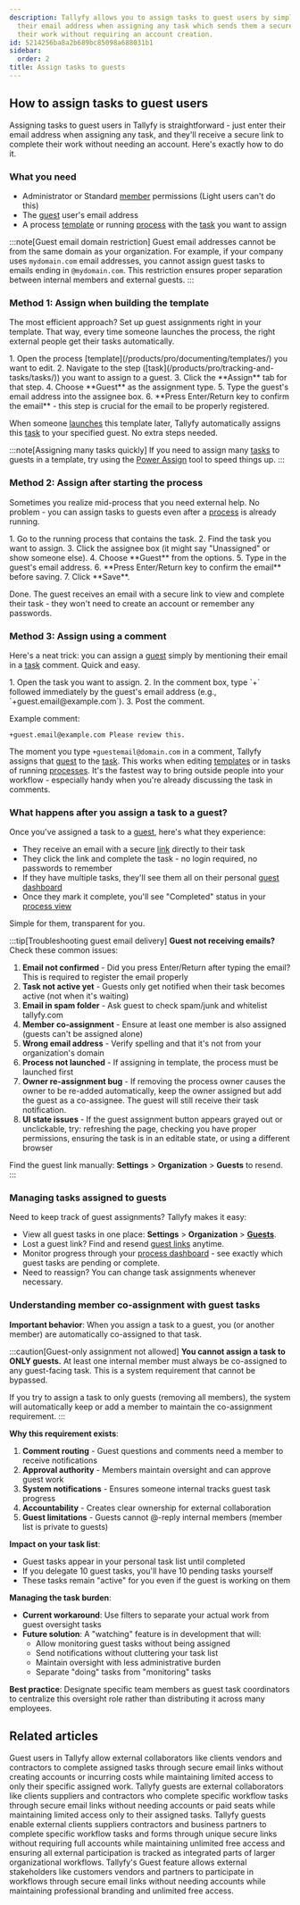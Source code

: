 ```yaml
---
description: Tallyfy allows you to assign tasks to guest users by simply entering
  their email address when assigning any task which sends them a secure link to complete
  their work without requiring an account creation.
id: 5214256ba8a2b689bc85098a688031b1
sidebar:
  order: 2
title: Assign tasks to guests
---
```



## How to assign tasks to guest users

Assigning tasks to guest users in Tallyfy is straightforward - just enter their email address when assigning any task, and they'll receive a secure link to complete their work without needing an account. Here's exactly how to do it.

### What you need
- Administrator or Standard [member](/products/pro/documenting/members/) permissions (Light users can't do this)
- The [guest](/products/pro/documenting/guests/) user's email address
- A process [template](/products/pro/documenting/templates/) or running [process](/products/pro/tracking-and-tasks/processes/) with the [task](/products/pro/tracking-and-tasks/tasks/) you want to assign

:::note[Guest email domain restriction]
Guest email addresses cannot be from the same domain as your organization. For example, if your company uses `mydomain.com` email addresses, you cannot assign guest tasks to emails ending in `@mydomain.com`. This restriction ensures proper separation between internal members and external guests.
:::

### Method 1: Assign when building the template

The most efficient approach? Set up guest assignments right in your template. That way, every time someone launches the process, the right external people get their tasks automatically.

<Steps>
1. Open the process [template](/products/pro/documenting/templates/) you want to edit.
2. Navigate to the step ([task](/products/pro/tracking-and-tasks/tasks/)) you want to assign to a guest.
3. Click the **Assign** tab for that step.
4. Choose **Guest** as the assignment type.
5. Type the guest's email address into the assignee box.
6. **Press Enter/Return key to confirm the email** - this step is crucial for the email to be properly registered.
</Steps>

When someone [launches](/products/pro/launching/) this template later, Tallyfy automatically assigns this [task](/products/pro/tracking-and-tasks/tasks/) to your specified guest. No extra steps needed.

:::note[Assigning many tasks quickly]
If you need to assign many [tasks](/products/pro/tracking-and-tasks/tasks/) to guests in a template, try using the [Power Assign](/products/pro/documenting/templates/how-can-power-tools-enhance-my-tallyfy-experience/) tool to speed things up.
:::

### Method 2: Assign after starting the process

Sometimes you realize mid-process that you need external help. No problem - you can assign tasks to guests even after a [process](/products/pro/tracking-and-tasks/processes/) is already running.

<Steps>
1. Go to the running process that contains the task.
2. Find the task you want to assign.
3. Click the assignee box (it might say "Unassigned" or show someone else).
4. Choose **Guest** from the options.
5. Type in the guest's email address.
6. **Press Enter/Return key to confirm the email** before saving.
7. Click **Save**.
</Steps>

Done. The guest receives an email with a secure link to view and complete their task - they won't need to create an account or remember any passwords.

### Method 3: Assign using a comment

Here's a neat trick: you can assign a [guest](/products/pro/documenting/guests/) simply by mentioning their email in a [task](/products/pro/tracking-and-tasks/tasks/) comment. Quick and easy.

<Steps>
1. Open the task you want to assign.
2. In the comment box, type `+` followed immediately by the guest's email address (e.g., `+guest.email@example.com`).
3. Post the comment.
</Steps>

Example comment:
```
+guest.email@example.com Please review this.
```

The moment you type `+guestemail@domain.com` in a comment, Tallyfy assigns that [guest](/products/pro/documenting/guests/) to the [task](/products/pro/tracking-and-tasks/tasks/). This works when editing [templates](/products/pro/documenting/templates/) or in tasks of running [processes](/products/pro/tracking-and-tasks/processes/). It's the fastest way to bring outside people into your workflow - especially handy when you're already discussing the task in comments.

### What happens after you assign a task to a guest?

Once you've assigned a task to a [guest](/products/pro/documenting/guests/), here's what they experience:

- They receive an email with a secure [link](/products/pro/documenting/guests/how-to-find-a-guest-task-link-in-tallyfy/) directly to their task
- They click the link and complete the task - no login required, no passwords to remember
- If they have multiple tasks, they'll see them all on their personal [guest dashboard](/products/pro/documenting/guests/how-can-guests-monitor-their-processes-on-tallyfy/)
- Once they mark it complete, you'll see "Completed" status in your [process view](/products/pro/tracking-and-tasks/tracker-view/)

Simple for them, transparent for you.

:::tip[Troubleshooting guest email delivery]
**Guest not receiving emails?** Check these common issues:
1. **Email not confirmed** - Did you press Enter/Return after typing the email? This is required to register the email properly
2. **Task not active yet** - Guests only get notified when their task becomes active (not when it's waiting)
3. **Email in spam folder** - Ask guest to check spam/junk and whitelist tallyfy.com
4. **Member co-assignment** - Ensure at least one member is also assigned (guests can't be assigned alone)
5. **Wrong email address** - Verify spelling and that it's not from your organization's domain
6. **Process not launched** - If assigning in template, the process must be launched first
7. **Owner re-assignment bug** - If removing the process owner causes the owner to be re-added automatically, keep the owner assigned but add the guest as a co-assignee. The guest will still receive their task notification.
8. **UI state issues** - If the guest assignment button appears grayed out or unclickable, try: refreshing the page, checking you have proper permissions, ensuring the task is in an editable state, or using a different browser

Find the guest link manually: **Settings** > **Organization** > **Guests** to resend.
:::

### Managing tasks assigned to guests

Need to keep track of guest assignments? Tallyfy makes it easy:

- View all guest tasks in one place: **Settings** > **Organization** > **[Guests](/products/pro/documenting/guests/)**.
- Lost a guest link? Find and resend [guest links](/products/pro/documenting/guests/how-to-find-a-guest-task-link-in-tallyfy/) anytime.
- Monitor progress through your [process dashboard](/products/pro/tracking-and-tasks/tracker-view/) - see exactly which guest tasks are pending or complete.
- Need to reassign? You can change task assignments whenever necessary.

### Understanding member co-assignment with guest tasks

**Important behavior**: When you assign a task to a guest, you (or another member) are automatically co-assigned to that task.

:::caution[Guest-only assignment not allowed]
**You cannot assign a task to ONLY guests.** At least one internal member must always be co-assigned to any guest-facing task. This is a system requirement that cannot be bypassed.

If you try to assign a task to only guests (removing all members), the system will automatically keep or add a member to maintain the co-assignment requirement.
:::

**Why this requirement exists**:
1. **Comment routing** - Guest questions and comments need a member to receive notifications
2. **Approval authority** - Members maintain oversight and can approve guest work
3. **System notifications** - Ensures someone internal tracks guest task progress
4. **Accountability** - Creates clear ownership for external collaboration
5. **Guest limitations** - Guests cannot @-reply internal members (member list is private to guests)

**Impact on your task list**:
- Guest tasks appear in your personal task list until completed
- If you delegate 10 guest tasks, you'll have 10 pending tasks yourself
- These tasks remain "active" for you even if the guest is working on them

**Managing the task burden**:
- **Current workaround**: Use filters to separate your actual work from guest oversight tasks
- **Future solution**: A "watching" feature is in development that will:
  - Allow monitoring guest tasks without being assigned
  - Send notifications without cluttering your task list
  - Maintain oversight with less administrative burden
  - Separate "doing" tasks from "monitoring" tasks

**Best practice**: Designate specific team members as guest task coordinators to centralize this oversight role rather than distributing it across many employees.


## Related articles
<CardGrid>
<LinkTitleCard header="<b>Guests > Assigning guests</b>" href="/products/pro/documenting/guests/guest-user-guide/" > Guest users in Tallyfy allow external collaborators like clients vendors and contractors to complete assigned tasks through secure email links without creating accounts or incurring costs while maintaining limited access to only their specific assigned work. </LinkTitleCard>
<LinkTitleCard header="<b>Guests > What is a guest</b>" href="/products/pro/documenting/guests/what-is-a-guest/" > Tallyfy guests are external collaborators like clients suppliers and contractors who complete specific workflow tasks through secure email links without needing accounts or paid seats while maintaining limited access only to their assigned tasks. </LinkTitleCard>
<LinkTitleCard header="<b>Documenting > Guests</b>" href="/products/pro/documenting/guests/" > Tallyfy guests enable external clients suppliers contractors and business partners to complete specific workflow tasks and forms through unique secure links without requiring full accounts while maintaining unlimited free access and ensuring all external participation is tracked as integrated parts of larger organizational workflows. </LinkTitleCard>
<LinkTitleCard header="<b>Features > Customer facing</b>" href="/products/pro/tutorials/features/customer-facing/" > Tallyfy's Guest feature allows external stakeholders like customers vendors and partners to participate in workflows through secure email links without needing accounts while maintaining professional branding and unlimited free access. </LinkTitleCard>
</CardGrid>